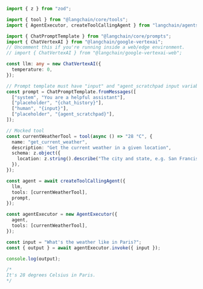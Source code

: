 ```typescript
import { z } from "zod";

import { tool } from "@langchain/core/tools";
import { AgentExecutor, createToolCallingAgent } from "langchain/agents";

import { ChatPromptTemplate } from "@langchain/core/prompts";
import { ChatVertexAI } from "@langchain/google-vertexai";
// Uncomment this if you're running inside a web/edge environment.
// import { ChatVertexAI } from "@langchain/google-vertexai-web";

const llm: any = new ChatVertexAI({
  temperature: 0,
});

// Prompt template must have "input" and "agent_scratchpad input variables"
const prompt = ChatPromptTemplate.fromMessages([
  ["system", "You are a helpful assistant"],
  ["placeholder", "{chat_history}"],
  ["human", "{input}"],
  ["placeholder", "{agent_scratchpad}"],
]);

// Mocked tool
const currentWeatherTool = tool(async () => "28 °C", {
  name: "get_current_weather",
  description: "Get the current weather in a given location",
  schema: z.object({
    location: z.string().describe("The city and state, e.g. San Francisco, CA"),
  }),
});

const agent = await createToolCallingAgent({
  llm,
  tools: [currentWeatherTool],
  prompt,
});

const agentExecutor = new AgentExecutor({
  agent,
  tools: [currentWeatherTool],
});

const input = "What's the weather like in Paris?";
const { output } = await agentExecutor.invoke({ input });

console.log(output);

/* 
It's 28 degrees Celsius in Paris.
*/
```